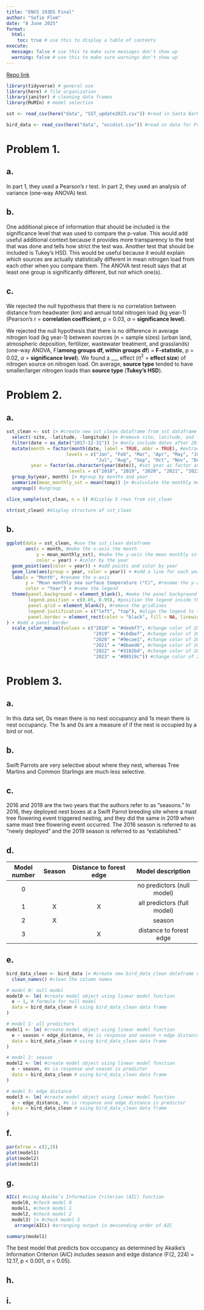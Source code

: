```yaml
---
title: "ENVS 193DS Final"
author: "Sofie Flom"
date: "8 June 2025"
format:
  html:
    toc: true # use this to display a table of contents
execute:
  message: false # use this to make sure messages don't show up
  warning: false # use this to make sure warnings don't show up
---
```

[Repo link](https://github.com/sofie-f7/ENVS-193DS_spring-2025_final)

```r
library(tidyverse) # general use
library(here) # file organization
library(janitor) # cleaning data frames
library(MuMIn) # model selection

sst <- read_csv(here("data", "SST_update2023.csv")) #read in Santa Barbara SST data in data folder

bird_data <- read_csv(here("data", "occdist.csv")) #read in data for Problem 3 from data folder

```

# Problem 1. 

## a. 

In part 1, they used a Pearson's r test. In part 2, they used an analysis of variance (one-way ANOVA) test. 

## b. 

One additional piece of information that should be included is the significance level that was used to compare the p-value. This would add useful additional context because it provides more transparency to the test that was done and tells how strict the test was.
Another test that should be included is Tukey's HSD. This would be useful because it would explain which sources are actually statistically different in mean nitrogen load from each other when you compare them. The ANOVA test result says that at least one group is significantly different, but not which one(s). 

## c. 

We rejected the null hypothesis that there is no correlation between distance from headwater (km) and annual total nitrogen load (kg year-1) (Pearson's r = **correlation coefficient**, p = 0.03, $\alpha$ = **significance level**).

We rejected the null hypothesis that there is no difference in average nitrogen load (kg year-1) between sources (n = sample sizes) (urban land, atmospheric deposition, fertilizer, wastewater treatment, and grasslands) (one-way ANOVA, F(**among groups df, within groups df**) = **F-statistic**, p = 0.02, $\alpha$ = **significance level**). We found a ___ effect ($\eta^2$ = **effect size**) of nitrogen source on nitrogen load. On average, **source type** tended to have smaller/larger nitrogen loads than **source type** (**Tukey's HSD**).

# Problem 2.

## a. 

```r
sst_clean <- sst |> #create new sst_clean dataframe from sst dataframe
  select(-site, -latitude, -longitude) |> #remove site, latitude, and longitude columns
  filter(date > as_date("2017-12-31")) |> #only include dates after 2017
  mutate(month = factor(month(date, label = TRUE, abbr = TRUE), #extract month from the date column and set as factor
                      levels = c("Jan", "Feb", "Mar", "Apr", "May", "Jun", 
                                 "Jul", "Aug", "Sep", "Oct", "Nov", "Dec")), #set month as ordered factor with these levels
         year = factor(as.character(year(date)), #set year as factor and extract year from the date column
                       levels = c("2018", "2019", "2020", "2021", "2022", "2023"))) |> 
  group_by(year, month) |> #group by months and year
  summarize(mean_monthly_sst = mean(temp)) |> #calculate the monthly mean sst 
  ungroup() #ungroup 

```

```r
slice_sample(sst_clean, n = 5) #display 5 rows from sst_clean
```

```r
str(sst_clean) #display structure of sst_clean
```

## b. 

```r
ggplot(data = sst_clean, #use the sst_clean dataframe
       aes(x = month, #make the x-axis the month
           y = mean_monthly_sst), #make the y-axis the mean monthly sst
           color = year) + #color by the year
  geom_point(aes(color = year)) + #add points and color by year
  geom_line(aes(group = year, color = year)) + #add a line for each year and color by year
  labs(x = "Month", #rename the x-axis
       y = "Mean monthly sea surface temperature (°C)", #rename the y-axis
       color = "Year") + #name the legend
  theme(panel.background = element_blank(), #make the panel background blank
        legend.position = c(0.05, 0.95), #position the legend inside the plot
        panel.grid = element_blank(), #remove the gridlines
        legend.justification = c("left", "top"), #align the legend to top left
        panel.border = element_rect(color = "black", fill = NA, linewidth = 0.5)
) + #add a panel border
  scale_color_manual(values = c("2018" = "#deebf7", #change color of 2018 line
                                "2019" = "#c6dbef", #change color of 2019 line
                                "2020" = "#9ecae1", #change color of 2020 line
                                "2021" = "#6baed6", #change color of 2021 line
                                "2022" = "#3182bd", #change color of 2022 line
                                "2023" = "#08519c")) #change color of 2023 line

```

# Problem 3. 

## a. 

In this data set, 0s mean there is no nest occupancy and 1s mean there is nest occupancy. The 1s and 0s are a measure of if the nest is occupied by a bird or not.

## b. 

Swift Parrots are very selective about where they nest, whereas Tree Martins and Common Starlings are much less selective. 

## c. 

2016 and 2019 are the two years that the authors refer to as "seasons." In 2016, they deployed nest boxes at a Swift Parrot breeding site where a mast tree flowering event triggered nesting, and they did the same in 2019 when same mast tree flowering event occurred. The 2016 season is referred to as "newly deployed" and the 2019 season is referred to as "established."

## d. 

| Model number | Season | Distance to forest edge | Model description          |  
|:------------:|:------:|:-----------------------:|:--------------------------:|  
| 0            |        |                         | no predictors (null model) |
| 1            |   X    |        X                | all predictors (full model)| 
| 2            |   X    |                         | season                     |   
| 3            |        |        X                | distance to forest edge    |    

## e. 

```r
bird_data_clean <- bird_data |> #create new bird_data_clean dataframe using bird_data dataframe
  clean_names() #clean the column names

# model 0: null model
model0 <- lm( #create model object using linear model function
  e ~ 1, # formula for null model
  data = bird_data_clean # using bird_data_clean data frame
)

# model 1: all predictors
model1 <- lm( #create model object using linear model function
  e ~ season + edge_distance, #e is response and season + edge distance are predictors
  data = bird_data_clean # using bird_data_clean data frame
)

# model 2: season
model2 <- lm( #create model object using linear model function
  e ~ season, #e is response and season is predictor
  data = bird_data_clean # using bird_data_clean data frame
)

# model 3: edge distance
model3 <- lm( #create model object using linear model function
  e ~ edge_distance, #e is response and edge distance is predictor
  data = bird_data_clean # using bird_data_clean data frame
)
```

## f. 

```r
par(mfrow = c(2,2))
plot(model1)
plot(model2)
plot(model3)
```

## g. 

```r
AICc( #using Akaike’s Information Criterion (AIC) function
  model0, #check model 0
  model1, #check model 1
  model2, #check model 2
  model3) |> #check model 3
   arrange(AICc) #arranging output in descending order of AIC
```
```r
summary(model1)
```

The best model that predicts box occupancy as determined by Akaike’s Information Criterion (AIC) includes season and edge distance (F(2, 224) = 12.17, p < 0.001, $\alpha$ = 0.05).

## h. 



## i. 